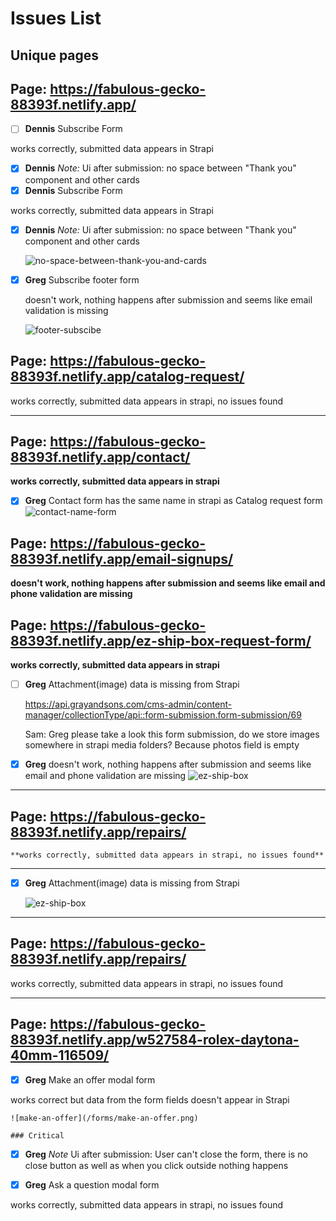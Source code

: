 # Issues List

## Unique pages

## Page: https://fabulous-gecko-88393f.netlify.app/

- [ ] **Dennis** Subscribe Form

works correctly, submitted data appears in Strapi

- [x] **Dennis** _Note:_ Ui after submission: no space between "Thank you" component and other cards
- [x] **Dennis** Subscribe Form

works correctly, submitted data appears in Strapi

- [x] **Dennis** _Note:_ Ui after submission: no space between "Thank you" component and other cards

  ![no-space-between-thank-you-and-cards](/forms/no-space-between-thank-you-and-cards.png)

- [x] **Greg** Subscribe footer form

    doesn't work, nothing happens after submission and seems like email validation is missing

   ![footer-subscibe](/forms/footer-subscibe.png)


## Page: https://fabulous-gecko-88393f.netlify.app/catalog-request/

works correctly, submitted data appears in strapi, no issues found

---

## Page: https://fabulous-gecko-88393f.netlify.app/contact/

**works correctly, submitted data appears in strapi**

- [x] **Greg** Contact form has the same name in strapi as Catalog request form
![contact-name-form](/forms/contact-name-form.png)

## Page: https://fabulous-gecko-88393f.netlify.app/email-signups/

**doesn't work, nothing happens after submission and seems like email and phone validation are missing**

## Page: https://fabulous-gecko-88393f.netlify.app/ez-ship-box-request-form/

**works correctly, submitted data appears in strapi**

- [ ] **Greg** Attachment(image) data is missing from Strapi

  https://api.grayandsons.com/cms-admin/content-manager/collectionType/api::form-submission.form-submission/69

  Sam: Greg please take a look this form submission, do we store images somewhere in strapi media folders?  Because photos field is empty

- [x] **Greg** doesn't work, nothing happens after submission and seems like email and phone validation are missing
![ez-ship-box](/forms/ez-ship-box.png)

---

## Page: https://fabulous-gecko-88393f.netlify.app/repairs/

    **works correctly, submitted data appears in strapi, no issues found**

---
- [x] **Greg** Attachment(image) data is missing from Strapi

  ![ez-ship-box](/forms/ez-ship-box.png)

-------------------------------------------------------------------

## Page:    https://fabulous-gecko-88393f.netlify.app/repairs/

works correctly, submitted data appears in strapi, no issues found  

-------------------------------------------------------------------

## Page: https://fabulous-gecko-88393f.netlify.app/w527584-rolex-daytona-40mm-116509/

- [x] **Greg** Make an offer modal form


works correct but data from the form fields doesn't appear in Strapi

    ![make-an-offer](/forms/make-an-offer.png)

    ### Critical

- [x] **Greg** _Note_ Ui after submission: User can't close the form, there is no close button as well as when you click outside nothing happens

- [x] **Greg** Ask a question modal form

works correctly, submitted data appears in strapi, no issues found
